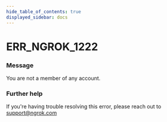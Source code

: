 ```yaml
---
hide_table_of_contents: true
displayed_sidebar: docs
---
```



# ERR_NGROK_1222

### Message

You are not a member of any account.

<ErrorDetails error="err_ngrok_1222" />

### Further help

If you're having trouble resolving this error, please reach out to [support@ngrok.com](mailto:support@ngrok.com?subject=Help%20with%20ERR_NGROK_1222)
